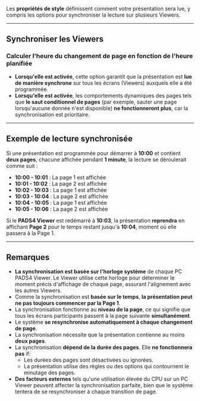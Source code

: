Les **propriétés de style** définissent comment votre présentation sera lue, y compris les options pour synchroniser la lecture sur plusieurs Viewers.

***

## **Synchroniser les Viewers**

### **Calculer l'heure du changement de page en fonction de l'heure planifiée**

* **Lorsqu'elle est activée**, cette option garantit que la présentation est **lue de manière synchrone** sur tous les écrans (Viewers) auxquels elle a été programmée.
* **Lorsqu'elle est activée**, les comportements dynamiques des pages tels que **le saut conditionnel de pages** (par exemple, sauter une page lorsqu'aucune donnée n'est disponible) **ne fonctionneront plus**, car la synchronisation est prioritaire.

***

## **Exemple de lecture synchronisée**

Si une présentation est programmée pour démarrer à **10:00** et contient **deux pages**, chacune affichée pendant **1 minute**, la lecture se déroulerait comme suit :

* **10:00 - 10:01** : La page 1 est affichée
* **10:01 - 10:02** : La page 2 est affichée
* **10:02 - 10:03** : La page 1 est affichée
* **10:03 - 10:04** : La page 2 est affichée
* **10:04 - 10:05** : La page 1 est affichée
* **10:05 - 10:06** : La page 2 est affichée

Si le **PADS4 Viewer** est redémarré à **10:03**, la présentation **reprendra** en affichant **Page 2** pour le temps restant jusqu'à **10:04**, moment où elle passera à la Page 1.

***

## **Remarques**

* **La synchronisation est basée sur l'horloge système** de chaque PC PADS4 Viewer. Le Viewer utilise cette horloge pour déterminer le moment précis d'affichage de chaque page, assurant l'alignement avec les autres Viewers.
* Comme la synchronisation est **basée sur le temps**, **la présentation peut ne pas toujours commencer par la Page 1**.
* La synchronisation fonctionne au **niveau de la page**, ce qui signifie que tous les écrans participants passent à la page suivante **simultanément**.
* Le système **se resynchronise automatiquement à chaque changement de page**.
* La synchronisation nécessite que la présentation contienne au moins **deux pages**.
* La synchronisation **dépend de la durée des pages**. Elle **ne fonctionnera pas** if:
  * Les durées des pages sont désactivées ou ignorées.
  * La présentation utilise des règles ou des options qui contournent le minutage des pages.
* **Des facteurs externes** tels qu'une utilisation élevée du CPU sur un PC Viewer peuvent affecter la synchronisation parfaite, bien que le système tentera de se resynchroniser à chaque transition de page.
